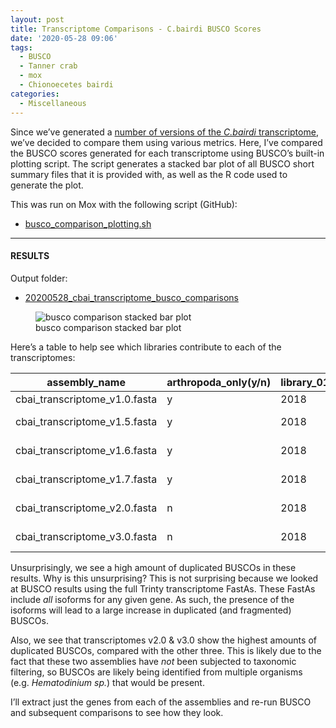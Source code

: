 ```yaml
---
layout: post
title: Transcriptome Comparisons - C.bairdi BUSCO Scores
date: '2020-05-28 09:06'
tags:
  - BUSCO
  - Tanner crab
  - mox
  - Chionoecetes bairdi
categories:
  - Miscellaneous
---
```

Since we've generated a [number of versions of the _C.bairdi_ transcriptome](https://github.com/RobertsLab/resources/wiki/Genomic-Resources#transcriptomes), we've decided to compare them using various metrics. Here, I've compared the BUSCO scores generated for each transcriptome using BUSCO's built-in plotting script. The script generates a stacked bar plot of all BUSCO short summary files that it is provided with, as well as the R code used to generate the plot.

This was run on Mox with the following script (GitHub):

- [busco_comparison_plotting.sh](https://github.com/RobertsLab/sams-notebook/blob/661804257f5ba47874f9a76fde3510d81675a1ea/bash_scripts/busco_comparison_plotting.sh)

---

#### RESULTS

Output folder:

- [20200528_cbai_transcriptome_busco_comparisons](https://gannet.fish.washington.edu/Atumefaciens/20200528_cbai_transcriptome_busco_comparisons/)


![busco comparison stacked bar plot](https://gannet.fish.washington.edu/Atumefaciens/20200528_cbai_transcriptome_busco_comparisons/busco_figure.png)



Here's a table to help see which libraries contribute to each of the transcriptomes:

| assembly_name                 | arthropoda_only(y/n) | library_01 | library_02 | library_03 | library_04 |
|-------------------------------|----------------------|------------|------------|------------|------------|
| cbai_transcriptome_v1.0.fasta | y                    | 2018       | 2019       | NA         | NA         |
| cbai_transcriptome_v1.5.fasta | y                    | 2018       | 2019       | 2020-GW    | NA         |
| cbai_transcriptome_v1.6.fasta | y                    | 2018       | 2019       | 2020-GW    | 2020-UW    |
| cbai_transcriptome_v1.7.fasta | y                    | 2018       | 2019       | 2020-UW    | NA         |
| cbai_transcriptome_v2.0.fasta | n                    | 2018       | 2019       | 2020-GW    | 2020-UW    |
| cbai_transcriptome_v3.0.fasta | n                    | 2018       | 2019       | 2020-UW    | NA         |

Unsurprisingly, we see a high amount of duplicated BUSCOs in these results. Why is this unsurprising? This is not surprising because we looked at BUSCO results using the full Trinty transcriptome FastAs. These FastAs include _all_ isoforms for any given gene. As such, the presence of the isoforms will lead to a large increase in duplicated (and fragmented) BUSCOs.

Also, we see that transcriptomes v2.0 & v3.0 show the highest amounts of duplicated BUSCOs, compared with the other three. This is likely due to the fact that these two assemblies have _not_ been subjected to taxonomic filtering, so BUSCOs are likely being identified from multiple organisms (e.g. _Hematodinium sp._) that would be present.

I'll extract just the genes from each of the assemblies and re-run BUSCO and subsequent comparisons to see how they look.
